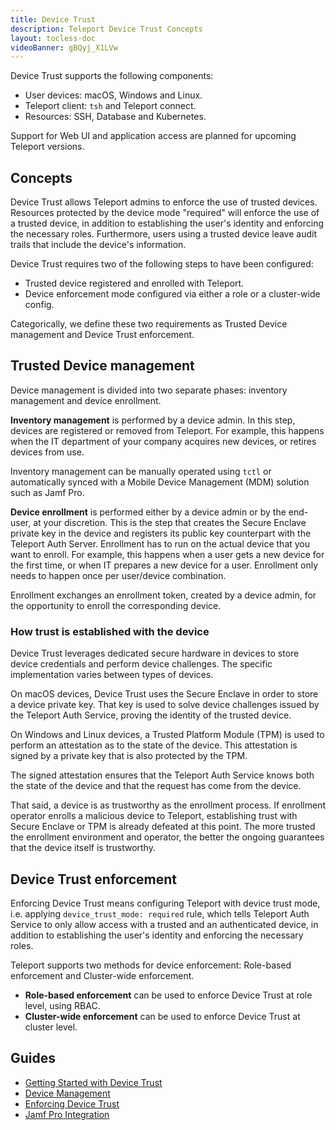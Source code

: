 ```yaml
---
title: Device Trust
description: Teleport Device Trust Concepts
layout: tocless-doc
videoBanner: gBQyj_X1LVw
---
```


<Admonition type="warning">
  Device Trust supports the following components:

  - User devices: macOS, Windows and Linux.
  - Teleport client: `tsh` and Teleport connect.
  - Resources: SSH, Database and Kubernetes.

  Support for Web UI and application access are planned for upcoming Teleport
  versions.
</Admonition>

## Concepts

Device Trust allows Teleport admins to enforce the use of trusted devices.
Resources protected by the device mode "required" will enforce the use of a
trusted device, in addition to establishing the user's identity and enforcing
the necessary roles. Furthermore, users using a trusted device leave audit
trails that include the device's information.

Device Trust requires two of the following steps to have been configured:

- Trusted device registered and enrolled with Teleport.
- Device enforcement mode configured via either a role or a cluster-wide config.

Categorically, we define these two requirements as Trusted Device management
and Device Trust enforcement.

## Trusted Device management

Device management is divided into two separate phases: inventory management and
device enrollment.

**Inventory management** is performed by a device admin. In this step, devices
are registered or removed from Teleport. For example, this happens when the IT
department of your company acquires new devices, or retires devices from use.

Inventory management can be manually operated using `tctl` or automatically synced
with a Mobile Device Management (MDM) solution such as Jamf Pro.

**Device enrollment** is performed either by a device admin or by the end-user,
at your discretion. This is the step that creates the Secure Enclave private key
in the device and registers its public key counterpart with the Teleport Auth
Server. Enrollment has to run on the actual device that you want to enroll. For
example, this happens when a user gets a new device for the first time, or when
IT prepares a new device for a user. Enrollment only needs to happen once per
user/device combination.

Enrollment exchanges an enrollment token, created by a
device admin, for the opportunity to enroll the corresponding device.

### How trust is established with the device

Device Trust leverages dedicated secure hardware in devices to store device credentials
and perform device challenges. The specific implementation varies between types of devices.

On macOS devices, Device Trust uses the Secure Enclave in order to store a
device private key. That key is used to solve device challenges issued by the
Teleport Auth Service, proving the identity of the trusted device.

On Windows and Linux devices, a Trusted Platform Module (TPM) is used to perform
an attestation as to the state of the device. This attestation is signed by a
private key that is also protected by the TPM.

The signed attestation ensures that the Teleport Auth Service knows both the state
of the device and that the request has come from the device.

That said, a device is as trustworthy as the enrollment process. If enrollment operator
enrolls a malicious device to Teleport, establishing trust with Secure Enclave or TPM is
already defeated at this point. The more trusted the enrollment environment and operator,
the better the ongoing guarantees that the device itself is trustworthy.

## Device Trust enforcement

Enforcing Device Trust means configuring Teleport with device trust mode, i.e. applying
`device_trust_mode: required` rule, which tells Teleport Auth Service to only allow access
with a trusted and an authenticated device, in addition to establishing the user's identity and enforcing
the necessary roles.

Teleport supports two methods for device enforcement: Role-based
enforcement and Cluster-wide enforcement.

- **Role-based enforcement** can be used to enforce Device Trust at role level, using RBAC.
- **Cluster-wide enforcement** can be used to enforce Device Trust at cluster level.

## Guides

- [Getting Started with Device Trust](./device-trust/guide.mdx)
- [Device Management](./device-trust/device-management.mdx)
- [Enforcing Device Trust](./device-trust/enforcing-device-trust.mdx)
- [Jamf Pro Integration](./device-trust/jamf-integration.mdx)
